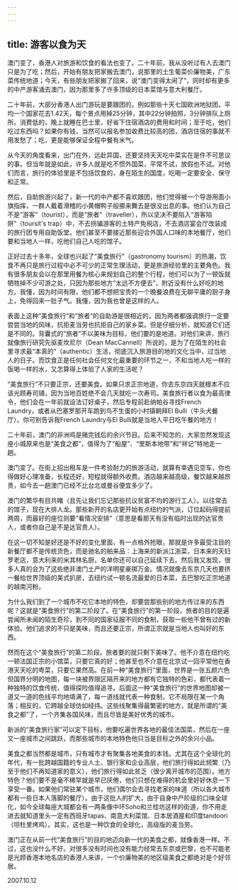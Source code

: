 ```yaml
---
---
---
```

title: 游客以食为天
---




澳门变了，香港人对旅游和饮食的看法也变了。二十年前，我从没听过有人去澳门只是为了吃；然后，开始有朋友把家搬去澳门，说那里的土生葡菜价廉物美，广东菜传统地道；今天，有些朋友把家搬了回来，说“澳门变得太闹了”，同时却有更多的中产游客涌去澳门，因为那里多了许多顶级的日本菜馆与意大利餐厅。

二十年前，大部分香港人出门游玩是要跟团的。例如那些十天七国欧洲地狱团，平均一个国家花去1.42天，每个景点用掉25分钟，其中22分钟拍照，3分钟排队上厕所。消费低的，晚上就睡在巴士里，好省下住宿酒店的费用和时间；至于吃，他们吃过东西吗？如果你有钱，当然可以报名参加收费比较高的团，酒店住宿的事就不用发愁了；吃，更是能够保证全程中餐有米气。

从今天的角度看来，出门在外，远赴异国，还要坚持天天吃中菜实在是件不可思议的事。但当年就是如此，许多人就是吃不惯外国菜，平常不试，放假也不试。对他们而言，旅行的体验里是不包括饮食的，身在陌生的国度，吃喝一定要安全、保守和正常。

然后，自助旅游兴起了，新一代的中产都不喜欢跟团，他们觉得被一个导游用面小旗指挥，一群人戴着滑稽的小黄帽鸭子般挪来舞去是很没出息的事。他们认为自己不是“游客”（tourist），而是“旅者”（traveller），所以坚决不要陷入“游客陷阱”（toursit's trap）中，不去拐骗游客的土特产免税店，不去酒店宴会厅改装成的旅行团专用自助饭堂。他们甚至不要接近那些迎合外国人口味的本地餐厅，他们要和当地人一样，吃他们自己人吃的馆子。

正好过去十多年，全球也兴起了“美食旅行”（gastronomy tourism）的热潮，饮食不再只是旅行过程中必不可少的正常生理活动，更是旅游经验里的主要角色。我有很多朋友会以在那里用餐为核心来规划自己的整个行程，他们可以为了一顿饭就牺牲掉不少可游之处，只因为那些地方“太远不方便去”，附近没有什么好吃的地方。我懂，因为时间有限，他们都不想把宝贵的一个晚餐浪费在无聊平庸的厨子身上，免得回来一肚子气。我懂，因为我也曾是这样的人。

表面上这种“美食旅行”和“旅者”的自助游是很相近的，因为两者都强调旅行一定要尝尝当地的风味，抗拒麦当劳也抗拒自己的家乡菜。但是仔细分析，就知道它们还是不同的。背囊式的“旅者”不以美味为目标，他们要的是地道。对他们来讲，旅行就像旅行研究先驱麦坎尼尔（Dean MacCannell）所说的，是为了在陌生的社会里寻求最“本真的”（authentic）生活，彻底沉入旅游目的地的文化当中，过当地人的日子。而饮食正是任何社会任何文化最重要的环节之一，不和当地人吃一样的饭喝一样的水，又怎算得上体验了人家的生活呢？

“美食旅行”不只要正宗，还要美食。如果只求正宗地道，你去东京四天就根本不应该光顾寿司铺，因为当地百姓绝不会几天就吃一次寿司。美食旅行者以食为最高律令，他们会在一年前就设法订好桌子，然后专程前赴纳帕谷寻找French Laundry，或者从巴塞罗那开车跑到鸟不生蛋的小村镇朝拜El Bulli（牛头犬餐厅）。你可别告诉我French Laundry与El Bulli就是当地人平日吃午餐的地方！

二十年前，澳门的非洲鸡是赌完钱后的余兴节目。后来不知怎的，大家忽然发现这座小城原来也是“美食之都”，值得为了“船屋”、“里斯本地带”和“祥记”特地走一趟。

澳门变了。在街上招出租车是一件考验耐力的旅游活动，就算有幸遇见空车，你也得做好心理准备，长程还好，短程就得额外收费。酒店越来越高级，餐饮越来越昂贵，如今去一趟澳门已经不比台北或曼谷便宜多少了。

澳门的繁华有目共睹（且先让我们忘记那些抗议贫富不均的游行工人）。以往常去的馆子，现在大排人龙。那些新开的名店更开始有点纽约的气派，订位起码得提前两周，而最好的座位则要“看情况安排”（意思是看那天有没有临时出现的达官贵人，或者你自己是不是达官贵人）。

在这一切不知是好还是不好的变化里面，有一点格外抢眼，那就是许多最受注目的新餐厅都不是传统货色，而是驰名的舶来品：上海来的新派江浙菜，日本来的天妇罗老店，意大利来的米其林名厨，名单你还可以自己延续下去。然后我又发现，很多人真的会为了这些绝非澳门土产的洋明星豪掷万金。情况就像去东京几天也要挤一餐给世界顶级的美式扒房，去纽约试一顿名流最爱的日本菜，去巴黎吃正宗地道的越南河粉。

为什么我们到了一个城市不吃它本地的特色，却要尝那些别的地方传过来的东西呢？这就是“美食旅行”的第二阶段了。在“美食旅行”的第一阶段，旅者的目的是遍尝闻所未闻的陌生奇珍，到不同的国家征服不同的食制，获取一些他不曾有过的新体验。他们追求的不只是美味，而且还要正宗，所谓正宗就是当地人也叫好的东西。

然而在这个“美食旅行”的第二阶段，旅者要的就只剩下美味了。他不介意在纽约吃一顿法国正宗的小馆菜，只要它真的好；他甚至也不介意在北京试一回平常他在香港天天吃的粤菜，只要它果然高。在前一种“美食旅行”里面，世界是一张五颜六色但国界分明的地图，每一块被界限区隔开来的地方都有它独特的色彩，都代表着一种独特的饮食传统，值得探险值得追寻。后面这一种“美食旅行”的世界地图却被一道又一道的色线平均地填满了，每一道线就代表一种食制，它不局限在某一个角落；相反的，它跨越全球仿如经纬。这些线聚集得最繁密的地方，就是所谓的“美食之都”了，一个齐集各国风味，而且尽皆是美好优秀的城市。

新派的“美食旅行家”可以定下目标，他要吃遍世界各地的最佳法国菜，然后在一座又一座城市之间跳跃，而那些城市的本地特色他只当是目标之外的余兴小品。

美食之都当然都是城市，只有城市才有聚集各地美食的本钱。尤其在这个全球化的年代，有一批跨越国籍的专业人士、银行家和企业高层，他们旅行得如此频繁（乃至于他们不再知道家的意义），他们旅行得如此贫乏（很少离开城市的范围）。地方特色？他们要不是毫不稀罕就是早已厌倦，他们只想在难得的机会里好好休息一下享受一番。如果他们常驻某个城市，他们偶尔会去寻找老家的味道（所以各大城市都有一些日本人落脚的餐厅）。由于这批人的扩大，由于自身中产阶级的口味全球化，如今全球每座大城都会有一两条像中环Soho和兰桂坊这样的街道，你不用走进去就知道里头一定有西班牙tapas、南意大利菜馆、日本居酒屋和印度tandoori（坦杜里烤鸡）。其实，这也是一种饮食的全球化，高级版的麦当劳。

澳门正在从前一代“美食旅行”的目的地迈向新一代的美食之都，就像香港一样。不过，这也没什么不好。对很多没有时间也没有能力经常去东京或巴黎，也不可能老是光顾香港本地名店的香港人来讲，一个价廉物美的地区级美食之都绝对是个好邻居。





2007.10.12